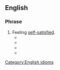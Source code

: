 ==English==

===Phrase===
{{en-phrase}}

# Feeling [[self-satisfied]].
#* {{quote-book|year=1939 |title=Boys' Life - Jan 1939 |author= |page=25 |ISBN= |passage=Then the Frogs surrounded this Rabbit, an' they re-captured the skull, an' the Rabbits charged with ambition, an' the Frogs passed to the left, an' there was old Leapin' Frog himself, grinnin' '''all over himself''' with his club reached out a-puntin' the skull along like sixty-seven. }}
#* {{quote-book|year=2003 |title=The Official Wife |author=Mary Karooro Okurut |page=81 |ISBN=9970024019 |passage=Anyway, the network tells me Ishaka is '''all over himself''' over his new baby, kissing and cuddling her and calling her every endearing name I didn't even know existed. }}
#* {{quote-journal|date=January 13, 2017|work=Athens Banner-Herald|title=UGA's first black freshmen — all three — recall what it was like|author=Lee Shearer|passage=Nowadays, UGA recruiters would be '''all over themselves''' to enroll three high-achieving African American students like Kerry Rushin Miller, Harold A. Black and Mary Blackwell Diallo.}}
#*  {{quote-book|year=2013  |title=My Lady and the Rogue |author=Jesse S. Ward  |ISBN=1626757267 |passage=Those women lite up they were so excited they were '''all over themselves''' we did it girls we made the King happy and Diane to. }}

[[Category:English idioms]]